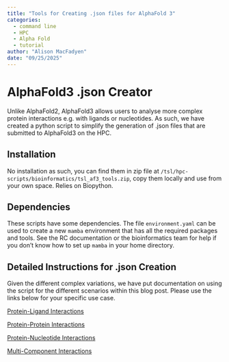 ```yaml
---
title: "Tools for Creating .json files for AlphaFold 3"
categories: 
  - command line
  - HPC 
  - Alpha Fold 
  - tutorial
author: "Alison MacFadyen"
date: "09/25/2025"
---
```


# AlphaFold3 .json Creator

Unlike AlphaFold2, AlphaFold3 allows users to analyse more complex protein interactions e.g. with ligands or nucleotides.  As such, we have created a python script to simplify the generation of .json files that are submitted to AlphaFold3 on the HPC.

## Installation

No installation as such, you can find them in zip file at `/tsl/hpc-scripts/bioinformatics/tsl_af3_tools.zip`, copy them locally and use from your own space. Relies on Biopython.

## Dependencies

These scripts have some dependencies. The file `environment.yaml` can be used to create a new `mamba` environment that has all the required packages and tools. See the RC documentation or the bioinformatics team for help if you don't know how to set up `mamba` in your home directory.


## Detailed Instructions for .json Creation

Given the different complex variations, we have put documentation on using the script for the different scenarios within this blog post.  Please use the links below for your specific use case.

[Protein-Ligand Interactions](protein-ligand.qmd)

[Protein-Protein Interactions](protein-protein.qmd)

[Protein-Nucleotide Interactions](protein-nucleotide.qmd)

[Multi-Component Interactions](multi-component.qmd)